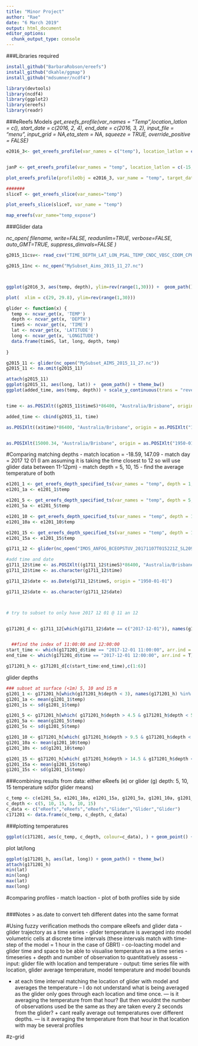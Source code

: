 ```yaml
---
title: "Minor Project"
author: "Rae"
date: "6 March 2019"
output: html_document
editor_options: 
  chunk_output_type: console
---
```


###Libraries required

```r
install_github("BarbaraRobson/ereefs")
install_github("dkahle/ggmap")
install_github("mdsumner/ncdf4")
```

```r
library(devtools)
library(ncdf4)
library(ggplot2)
library(ereefs)
library(readr)
```



###eReefs Models
*get_ereefs_profile(var_names = "Temp",location_latlon = c(), start_date = c(2016, 2, 4), end_date = c(2016, 3, 2), input_file = "menu", input_grid = NA,eta_stem = NA, squeeze = TRUE, override_positive = FALSE)*
  
```r
e2016_3<- get_ereefs_profile(var_names = c("temp"), location_latlon = c(-17.73,146.4), start_date = c(2016, 03, 26), end_date = c(2016, 03, 26))


janP <- get_ereefs_profile(var_names = "temp", location_latlon = c(-15, 153), start_date = c(2019, 01, 01), end_date = c(2019, 01, 31))

plot_ereefs_profile(profileObj = e2016_3, var_name = "temp", target_date = c(2016, 03, 26))

#######
sliceT <- get_ereefs_slice(var_names="temp")

plot_ereefs_slice(sliceT, var_name = "temp")

map_ereefs(var_name="temp_expose")

```


  
###Glider data  
  
*nc_open( filename, write=FALSE, readunlim=TRUE, verbose=FALSE, 
 	auto_GMT=TRUE, suppress_dimvals=FALSE )*
 	
```r
g2015_11csv<- read_csv("TIME_DEPTH_LAT_LON_PSAL_TEMP_CNDC_VBSC_CDOM_CPHL_DOX1_DOX2_IRRAD443_IRRAD490_IRRAD555_IRRAD670_BBP.csv")

g2015_11nc <- nc_open("MySubset_Aims_2015_11_27.nc")



ggplot(g2016_3, aes(temp, depth), ylim=rev(range(1,30))) +  geom_path() + theme_bw()

plot(  xlim = c(29, 29.8), ylim=rev(range(1,30)))
```
 	
 	
```r
glider <- function(x) { 
  temp <- ncvar_get(x, 'TEMP')
  depth <- ncvar_get(x, 'DEPTH')
  timeS <- ncvar_get(x, 'TIME')
  lat <- ncvar_get(x, 'LATITUDE')
  long <- ncvar_get(x, 'LONGITUDE')
  data.frame(timeS, lat, long, depth, temp)
  
}
```


```r

g2015_11 <- glider(nc_open("MySubset_AIMS_2015_11_27.nc"))
g2015_11 <- na.omit(g2015_11)

attach(g2015_11)
ggplot(g2015_11, aes(long, lat)) +  geom_path() + theme_bw()
ggplot(added_time, aes(temp, depth)) + scale_y_continuous(trans = "reverse") +  geom_path() + theme_bw()


time <- as.POSIXlt((g2015_11$timeS)*86400, "Australia/Brisbane", origin = as.POSIXlt("1950-01-01", "UTC"))

added_time <- cbind(g2015_11, time)

as.POSIXlt((x$time)*86400, "Australia/Brisbane", origin = as.POSIXlt("1950-01-01", "UTC"))


as.POSIXlt(15000.34, "Australia/Brisbane", origin = as.POSIXlt("1950-01-01"))

```

 	
#Comparing matching depths 
- match location = -18.59, 147.09
- match day = 2017 12 01 (I am assuming it is taking the time closest to 12 so will use glider data between 11-12pm)
- match depth = 5, 10, 15
- find the average temperature of both 

```r
e1201_1 <- get_ereefs_depth_specified_ts(var_names = "temp", depth = 1, start_date = c(2017, 12, 01), end_date = c(2017,12,01), location_latlon = c(-18.59,147.09), input_file = 6)
e1201_1a <- e1201_1$temp

e1201_5 <- get_ereefs_depth_specified_ts(var_names = "temp", depth = 5, start_date = c(2017, 12, 01), end_date = c(2017,12,01), location_latlon = c(-18.59,147.09), input_file = 6)
e1201_5a <- e1201_5$temp

e1201_10 <- get_ereefs_depth_specified_ts(var_names = "temp", depth = 10, start_date = c(2017, 12, 01), end_date = c(2017,12,01), location_latlon = c(-18.59,147.094), input_file = 6)
e1201_10a <- e1201_10$temp

e1201_15 <- get_ereefs_depth_specified_ts(var_names = "temp", depth = 15, start_date = c(2017, 12, 01), end_date = c(2017,12,01), location_latlon = c(-18.59,147.09), input_file = 6)
e1201_15a <- e1201_15$temp

```


```r
g1711_12 <- glider(nc_open("IMOS_ANFOG_BCEOPSTUV_20171107T015221Z_SL209_FV01_timeseries_END-20171208T042436Z.nc"))

#add time and date
g1711_12$time <- as.POSIXlt((g1711_12$timeS)*86400, "Australia/Brisbane", origin = as.POSIXlt("1950-01-01", "UTC"))
g1711_12$time <- as.character(g1711_12$time)

g1711_12$date <- as.Date(g1711_12$timeS, origin = "1950-01-01")

g1711_12$date <- as.character(g1711_12$date)



# try to subset to only have 2017 12 01 @ 11 an 12 


g171201_d <- g1711_12[which(g1711_12$date == c("2017-12-01")), names(g1711_12) %in% c("timeS", "lat", "long", "depth", "temp", "time")]


  ##find the index of 11:00:00 and 12:00:00
start_time <- which(g171201_d$time == "2017-12-01 11:00:00", arr.ind = T) 
end_time <- which(g171201_d$time == "2017-12-01 12:00:00", arr.ind = T)

g171201_h <- g171201_d[c(start_time:end_time),c(1:6)]

```

glider depths
```r
### subset at surface (<1m) 5, 10 and 15 m 
g1201_1 <- g171201_h[which(g171201_h$depth < 3), names(g171201_h) %in% c("lat", "long", "depth", "temp")]
g1201_1a <- mean(g1201_1$temp)
g1201_1s <- sd(g1201_1$temp)

g1201_5 <- g171201_h[which( g171201_h$depth > 4.5 & g171201_h$depth < 5.5), names(g171201_h) %in% c("lat", "long", "depth", "temp")]
g1201_5a <- mean(g1201_5$temp)
g1201_5s <- sd(g1201_5$temp)

g1201_10 <- g171201_h[which( g171201_h$depth > 9.5 & g171201_h$depth < 10.5), names(g171201_h) %in% c("lat", "long", "depth", "temp")]
g1201_10a <- mean(g1201_10$temp)
g1201_10s <- sd(g1201_10$temp)

g1201_15 <- g171201_h[which( g171201_h$depth > 14.5 & g171201_h$depth < 15.5), names(g171201_h) %in% c("lat", "long", "depth", "temp")]
g1201_15a <- mean(g1201_15$temp)
g1201_15s <- sd(g1201_15$temp)

```	
 	
###combining results from 
data: either eReefs (e) or glider (g)
depth: 5, 10, 15 
temperature
sd(for glider means)
```r
c_temp <- c(e1201_5a, e1201_10a, e1201_15a, g1201_5a, g1201_10a, g1201_15a)
c_depth <- c(5, 10, 15, 5, 10, 15)
c_data <- c("eReefs","eReefs","eReefs","Glider","Glider","Glider")
c171201 <- data.frame(c_temp, c_depth, c_data)
```

###plotting temperatures
```r
ggplot(c171201, aes(c_temp, c_depth, colour=c_data), ) + geom_point() + geom_line() + scale_y_continuous(trans = "reverse") + theme_bw() + labs(title="Glider/eReefs Comparison 01-12-2017 GBR",x="Temperature", y = "Depth below surface (m)")
```


plot lat/long
```r
ggplot(g171201_h, aes(lat, long)) + geom_path() + theme_bw()
attach(g171201_h)
min(lat)
min(long)
max(lat)
max(long)
```



#comparing profiles
- match loaction
- plot of both profiles side by side 
```r

```



 ###Notes
 > as.date to convert teh different dates into the same format
 
 
 
#Using fuzzy verification methods tho compare eReefs and glider data
- glider trajectory as a time series
- glider temperature is averaged into model volumetric cells at discrete time intervals (these intervals match with time-step of the model = 1 hour in the case of GBR1)
- co-loacting model and glider time and space to be able to visualise temperature as a time series
- timeseries + depth and number of observation to quantitatively assess
- input: glider file with location and temperature
- output: time series file with location, glider average temperature, model temperature and model bounds


- at each time interval matching the location of glider with model and averages the temperature 
    -- I do not understand what is being averaged as the glider only goes through each location and time once. 
      --- is it averaging the temperature from that hour? But then wouldnt the number of observations used be the same as they are taken every 2 seconds from the glider? + cant really average out temperatures over different depths. 
      --- is it averaging the temperature from that hour in that location with may be several profiles 
    

#z-grid
